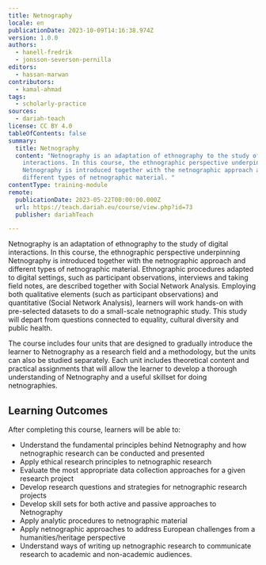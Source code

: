 ```yaml
---
title: Netnography
locale: en
publicationDate: 2023-10-09T14:16:38.974Z
version: 1.0.0
authors:
  - hanell-fredrik
  - jonsson-severson-pernilla
editors:
  - hassan-marwan
contributors:
  - kamal-ahmad
tags:
  - scholarly-practice
sources:
  - dariah-teach
license: CC BY 4.0
tableOfContents: false
summary:
  title: Netnography
  content: "Netnography is an adaptation of ethnography to the study of digital
    interactions. In this course, the ethnographic perspective underpinning
    Netnography is introduced together with the netnographic approach and
    different types of netnographic material. "
contentType: training-module
remote:
  publicationDate: 2023-05-22T00:00:00.000Z
  url: https://teach.dariah.eu/course/view.php?id=73
  publisher: dariahTeach

---
```

Netnography is an adaptation of ethnography to the study of digital interactions. In this course, the ethnographic perspective underpinning Netnography is introduced together with the netnographic approach and different types of netnographic material. Ethnographic procedures adapted to digital settings, such as participant observations, interviews and taking field notes, are described together with Social Network Analysis. Employing both qualitative elements (such as participant observations) and quantitative (Social Network Analysis), learners will work hands-on with pre-selected datasets to do a small-scale netnographic study. This study will depart from questions connected to equality, cultural diversity and public health.

The course includes four units that are designed to gradually introduce the learner to Netnography as a research field and a methodology, but the units can also be studied separately. Each unit includes theoretical content and practical assignments that will allow the learner to develop a thorough understanding of Netnography and a useful skillset for doing netnographies.

## L﻿earning Outcomes

A﻿fter completing this course, learners will be able to:

- Understand the fundamental principles behind Netnography and how netnographic research can be conducted and presented
- Apply ethical research principles to netnographic research
- Evaluate the most appropriate data collection approaches for a given research project
- Develop research questions and strategies for netnographic research projects
- Develop skill sets for both active and passive approaches to Netnography
- Apply analytic procedures to netnographic material
- Apply netnographic approaches to address European challenges from a humanities/heritage perspective
- Understand ways of writing up netnographic research to communicate research to academic and non-academic audiences.

<ExternalResource title="Interested in learning more?" subtitle="Check out &quot;Netnography&quot;" url="https://teach.dariah.eu/course/view.php?id=73" />